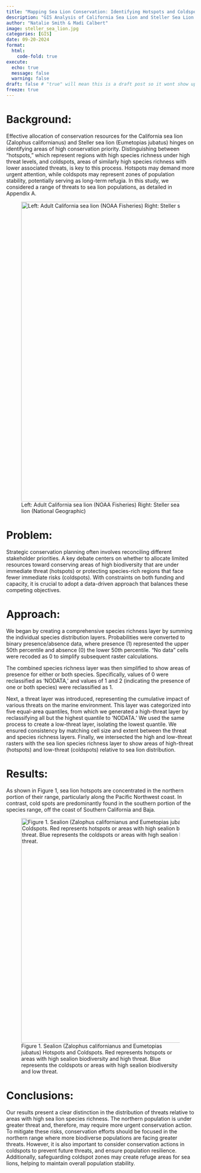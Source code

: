 ```yaml
---
title: "Mapping Sea Lion Conservation: Identifying Hotspots and Coldspots"
description: "GIS Analysis of California Sea Lion and Steller Sea Lion Distribution and Threats"
author: "Natalie Smith & Madi Calbert"
image: steller_sea_lion.jpg
categories: [GIS]
date: 09-20-2024
format:
  html:
    code-fold: true
execute:
  echo: true
  message: false
  warning: false
draft: false # "true" will mean this is a draft post so it wont show up on my site
freeze: true
---
```


# Background:

Effective allocation of conservation resources for the California sea lion (Zalophus californianus) and Steller sea lion (Eumetopias jubatus) hinges on identifying areas of high conservation priority. Distinguishing between “hotspots,” which represent regions with high species richness under high threat levels, and coldspots, areas of similarly high species richness with lower associated threats, is key to this process. Hotspots may demand more urgent attention, while coldspots may represent zones of population stability, potentially serving as long-term refugia. In this study, we considered a range of threats to sea lion populations, as detailed in Appendix A.

![Left: Adult California sea lion (NOAA Fisheries) Right: Steller sea lion (National Geographic)](sealions3.png){fig-align="left" width="800"}

# Problem:

Strategic conservation planning often involves reconciling different stakeholder priorities. A key debate centers on whether to allocate limited resources toward conserving areas of high biodiversity that are under immediate threat (hotspots) or protecting species-rich regions that face fewer immediate risks (coldspots). With constraints on both funding and capacity, it is crucial to adopt a data-driven approach that balances these competing objectives.

# Approach:

We began by creating a comprehensive species richness layer by summing the individual species distribution layers. Probabilities were converted to binary presence/absence data, where presence (1) represented the upper 50th percentile and absence (0) the lower 50th percentile. "No data" cells were recoded as 0 to simplify subsequent raster calculations.

The combined species richness layer was then simplified to show areas of presence for either or both species. Specifically, values of 0 were reclassified as 'NODATA,' and values of 1 and 2 (indicating the presence of one or both species) were reclassified as 1.

Next, a threat layer was introduced, representing the cumulative impact of various threats on the marine environment. This layer was categorized into five equal-area quantiles, from which we generated a high-threat layer by reclassifying all but the highest quantile to 'NODATA.' We used the same process to create a low-threat layer, isolating the lowest quantile. We ensured consistency by matching cell size and extent between the threat and species richness layers. Finally, we intersected the high and low-threat rasters with the sea lion species richness layer to show areas of high-threat (hotspots) and low-threat (coldspots) relative to sea lion distribution.

# Results:

As shown in Figure 1, sea lion hotspots are concentrated in the northern portion of their range, particularly along the Pacific Northwest coast. In contrast, cold spots are predominantly found in the southern portion of the species range, off the coast of Southern California and Baja.

![Figure 1. Sealion (Zalophus californianus and Eumetopias jubatus) Hotspots and Coldspots. Red represents hotspots or areas with high sealion biodiversity and high threat. Blue represents the coldspots or areas with high sealion biodiversity and low threat.](hotspots.png){width="600"}

# Conclusions:

Our results present a clear distinction in the distribution of threats relative to areas with high sea lion species richness. The northern population is under greater threat and, therefore, may require more urgent conservation action. To mitigate these risks, conservation efforts should be focused in the northern range where more biodiverse populations are facing greater threats. However, it is also important to consider conservation actions in coldspots to prevent future threats, and ensure population resilience. Additionally, safeguarding coldspot zones may create refuge areas for sea lions, helping to maintain overall population stability.

